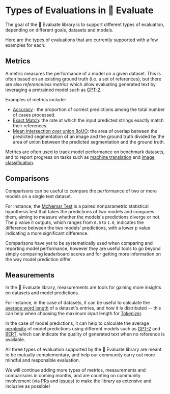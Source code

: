 # Types of Evaluations in 🤗 Evaluate

The goal of the 🤗 Evaluate library is to support different types of evaluation, depending on different goals, datasets and models.

Here are the types of evaluations that are currently supported with a few examples for each:

## Metrics
A metric measures the performance of a model on a given dataset. This is often based on an existing ground truth (i.e. a set of references), but there are also *referenceless metrics* which allow evaluating generated text by leveraging a pretrained model such as [GPT-2](https://huggingface.co/gpt2).

Examples of metrics include:
- [Accuracy](https://huggingface.co/metrics/accuracy) : the proportion of correct predictions among the total number of cases processed.
- [Exact Match](https://huggingface.co/metrics/exact_match): the rate at which the input predicted strings exactly match their references.
- [Mean Intersection over union (IoUO](https://huggingface.co/metrics/mean_iou): the area of overlap between the predicted segmentation of an image and the ground truth divided by the area of union between the predicted segmentation and the ground truth.

Metrics are often used to track model performance on benchmark datasets, and to report progress on tasks such as [machine translation](https://huggingface.co/tasks/translation) and [image classification](https://huggingface.co/tasks/image-classification).

## Comparisons

Comparisons can be useful to compare the performance of two or more models on a single test dataset.

For instance, the [McNemar Test](https://github.com/huggingface/evaluate/tree/main/comparisons/mcnemar) is a paired nonparametric statistical hypothesis test that takes the predictions of two models and compares them, aiming to measure whether the models's predictions diverge or not. The p value it outputs, which ranges from `0.0` to `1.0`, indicates the difference between the two models' predictions, with a lower p value indicating a more significant difference.

Comparisons have yet to be systematically used when comparing and reporting model performance, however they are useful tools to go beyond simply comparing leaderboard scores and for getting more information on the way model prediction differ.

## Measurements

In the 🤗 Evaluate library, measurements are tools for gaining more insights on datasets and model predictions.

For instance, in the case of datasets, it can be useful to calculate the [average word length](https://github.com/huggingface/evaluate/tree/main/measurements/word_length) of a dataset's entries, and how it is distributed -- this can help when choosing the maximum input length for [Tokenizer](https://huggingface.co/docs/transformers/main_classes/tokenizer).

In the case of model predictions, it can help to calculate the average [perplexity](https://huggingface.co/metrics/perplexity) of model predictions using different models such as [GPT-2](https://huggingface.co/gpt2) and [BERT](https://huggingface.co/bert-base-uncased), which can indicate the quality of generated text when no reference is available.

All three types of evaluation supported by the 🤗 Evaluate library are meant to be mutually complementary, and help our community carry out more mindful and responsible evaluation.

We will continue adding more types of metrics, measurements and comparisons in coming months, and are counting on community involvement (via [PRs](https://github.com/huggingface/evaluate/compare) and [issues](https://github.com/huggingface/evaluate/issues/new/choose)) to make the library as extensive and inclusive as possible!
